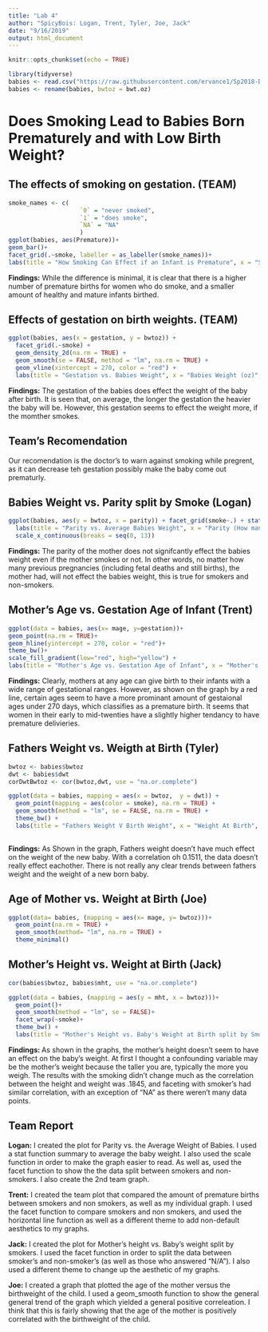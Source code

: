 ```yaml
---
title: "Lab 4"
author: "SpicyBois: Logan, Trent, Tyler, Joe, Jack"
date: "9/16/2019"
output: html_document
---
```


```r
knitr::opts_chunk$set(echo = TRUE)

library(tidyverse)
babies <- read.csv("https://raw.githubusercontent.com/ervance1/Sp2018-Data-Science-repo/master/babies2a.dat")
babies <- rename(babies, bwtoz = bwt.oz)
```

# Does Smoking Lead to Babies Born Prematurely and with Low Birth Weight?

## The effects of smoking on gestation. (TEAM)
```r
smoke_names <- c(
                    `0` = "never smoked",
                    `1` = "does smoke",
                    `NA` = "NA"
                    )
ggplot(babies, aes(Premature))+ 
geom_bar()+
facet_grid(.~smoke, labeller = as_labeller(smoke_names))+
labs(title = "How Smoking Can Effect if an Infant is Premature", x = "Status of Birth", y = "Count", caption = "0 represents a normal mature birth, 1 represents a premature birth")
```

**Findings:** While the difference is minimal, it is clear that there is a higher number of premature births for women who do smoke, and a smaller amount of healthy and mature infants birthed.

## Effects of gestation on birth weights. (TEAM)
```r
ggplot(babies, aes(x = gestation, y = bwtoz)) + 
  facet_grid(.~smoke) +
  geom_density_2d(na.rm = TRUE) + 
  geom_smooth(se = FALSE, method = "lm", na.rm = TRUE) + 
  geom_vline(xintercept = 270, color = "red") + 
  labs(title = "Gestation vs. Babies Weight", x = "Babies Weight (oz)", y = "Gestation", caption = "To left of Red Line is Premature Birth")
```

**Findings:** The gestation of the babies does effect the weight of the baby after birth. It is seen that, on average, the longer the gestation the heavier the baby will be. However, this gestation seems to effect the weight more, if the momther smokes. 

## Team's Recomendation
Our recomendation is the doctor's to warn against smoking while pregrent, as it can decrease teh gestation possibly make the baby come out prematurly. 

## Babies Weight vs. Parity split by Smoke (Logan)
```r
ggplot(babies, aes(y = bwtoz, x = parity)) + facet_grid(smoke~.) + stat_summary(fun.y="mean", geom="col") + geom_smooth(method = "lm", se = FALSE) + 
  labs(title = "Parity vs. Average Babies Weight", x = "Parity (How many previous pregrencies)", y = "Average Baby Weight (OZ)") + 
  scale_x_continuous(breaks = seq(0, 13))
```

**Findings:** The parity of the mother does not signifcantly effect the babies weight even if the mother smokes or not. In other words, no matter how many previous pregnancies (including fetal deaths and still births), the mother had, will not effect the babies weight, this is true for smokers and non-smokers.

## Mother's Age vs. Gestation Age of Infant (Trent)
```r
ggplot(data = babies, aes(x= mage, y=gestation))+
geom_point(na.rm = TRUE)+
geom_hline(yintercept = 270, color = "red")+
theme_bw()+
scale_fill_gradient(low="red", high="yellow") +
labs(title = "Mother's Age vs. Gestation Age of Infant", x = "Mother's Age", y = "Gestation Age", caption = "Under Red Line is Premature Birth")
```

**Findings:** Clearly, mothers at any age can give birth to their infants with a wide range of gestational ranges. However, as shown on the graph by a red line, certain ages seem to have a more prominant amount of gestaional ages under 270 days, which classifies as a premature birth. It seems that women in their early to mid-twenties have a slightly higher tendancy to have premature delivieries. 

## Fathers Weight vs. Weigth at Birth (Tyler)

```r
bwtoz <- babies$bwtoz
dwt <- babies$dwt
corDwtBwtoz <- cor(bwtoz,dwt, use = "na.or.complete")

ggplot(data = babies, mapping = aes(x = bwtoz,  y = dwt)) + 
  geom_point(mapping = aes(color = smoke), na.rm = TRUE) +
  geom_smooth(method = "lm", se = FALSE, na.rm = TRUE) +
  theme_bw() +
  labs(title = "Fathers Weight V Birth Weight", x = "Weight At Birth", y = "Fathers Weight", caption = corDwtBwtoz)
  

```

**Findings:** As Shown in the graph, Fathers weight doesn't have much effect on the weight of the new baby. With a correlation oh 0.1511, the data doesn't really effect eachother. There is not really any clear trends between fathers weight and the weight of a new born baby. 

## Age of Mother vs. Weight at Birth (Joe)

```r
ggplot(data= babies, (mapping = aes(x= mage, y= bwtoz)))+
  geom_point(na.rm = TRUE) +
  geom_smooth(method= "lm", na.rm = TRUE) +
  theme_minimal()
```


## Mother's Height vs. Weight at Birth (Jack)

```r
cor(babies$bwtoz, babies$mht, use = "na.or.complete")

ggplot(data = babies, (mapping = aes(y = mht, x = bwtoz)))+
  geom_point()+
  geom_smooth(method = "lm", se = FALSE)+
  facet_wrap(~smoke)+
  theme_bw() +
  labs(title = "Mother's Height vs. Baby's Weight at Birth split by Smokers", x = "Baby's Weight", y = "Mother's Height")
```

**Findings: ** As shown in the graphs, the mother's height doesn't seem to have an effect on the baby's weight. At first I thought a confounding variable may be the mother's weight because the taller you are, typically the more you weigh. The results with the smoking didn't change much as the correlation between the height and weight was .1845, and faceting with smoker's had similar correlation, with an exception of "NA" as there weren't many data points.

## Team Report
**Logan:** I created the plot for Parity vs. the Average Weight of Babies. I used a stat function summary to average the baby weight. I also used the scale function in order to make the graph easier to read. As well as, used the facet function to show the the data split between smokers and non-smokers. I also create the 2nd team graph.

**Trent:** I created the team plot that compared the amount of premature births between smokers and non smokers, as well as my individual graph. I used the facet function to compare smokers and non smokers, and used the horizontal line function as well as a different theme to add non-default aesthetics to my graphs.

**Jack:** I created the plot for Mother's height vs. Baby's weight split by smokers. I used the facet function in order to split the data between smoker's and non-smoker's (as well as those who answered "N/A"). I also used a different theme to change up the aesthetic of my graphs.

**Joe:** I created a graph that plotted the age of the mother versus the birthweight of the child. I used a geom_smooth function to show the general general trend of the graph which yielded a general positive correleation. I think that this is fairly showing that the age of the mother is positively correlated with the birthweight of the child.
